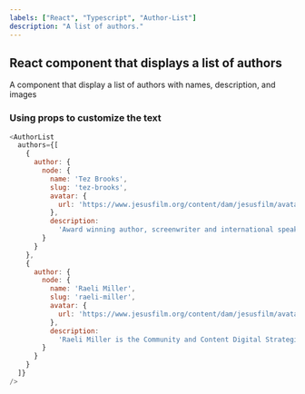 ```yaml
---
labels: ["React", "Typescript", "Author-List"]
description: "A list of authors."
---
```



## React component that displays a list of authors

A component that display a list of authors with names, description, and images

### Using props to customize the text

```js live
<AuthorList
  authors={[
    {
      author: {
        node: {
          name: 'Tez Brooks',
          slug: 'tez-brooks',
          avatar: {
            url: 'https://www.jesusfilm.org/content/dam/jesusfilm/avatars/tezg.jpg'
          },
          description:
            'Award winning author, screenwriter and international speaker'
        }
      }
    },
    {
      author: {
        node: {
          name: 'Raeli Miller',
          slug: 'raeli-miller',
          avatar: {
            url: 'https://www.jesusfilm.org/content/dam/jesusfilm/avatars/rs.jpg'
          },
          description:
            'Raeli Miller is the Community and Content Digital Strategist for Jesus Film Project.'
        }
      }
    }
  ]}
/>
```
